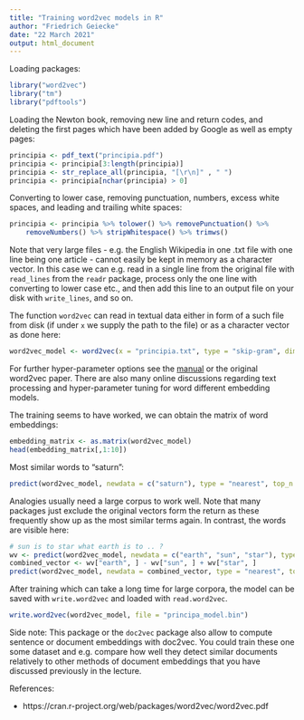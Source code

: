 ```yaml
---
title: "Training word2vec models in R"
author: "Friedrich Geiecke"
date: "22 March 2021"
output: html_document
---
```


Loading packages:

```r
library("word2vec")
library("tm")
library("pdftools")
```

Loading the Newton book, removing new line and return codes, and deleting the first pages which have been added by Google as well as empty pages:

```r
principia <- pdf_text("principia.pdf")
principia <- principia[3:length(principia)]
principia <- str_replace_all(principia, "[\r\n]" , " ")
principia <- principia[nchar(principia) > 0]
```

Converting to lower case, removing punctuation, numbers, excess white spaces, and leading and trailing white spaces:

```r
principia <- principia %>% tolower() %>% removePunctuation() %>%
    removeNumbers() %>% stripWhitespace() %>% trimws()
```

Note that very large files - e.g. the English Wikipedia in one .txt file with one line being one article - cannot easily be kept in memory as a character vector. In this case we can e.g. read in a single line from the original file with `read_lines` from the `readr` package, process only the one line with converting to lower case etc., and then add this line to an output file on your disk with `write_lines`, and so on.

The function `word2vec` can read in textual data either in form of a such file from disk (if under `x` we supply the path to the file) or as a character vector as done here:

```r
word2vec_model <- word2vec(x = "principia.txt", type = "skip-gram", dim = 300, window = 10)
```

For further hyper-parameter options see the [manual](https://cran.r-project.org/web/packages/word2vec/word2vec.pdf) or the original word2vec paper. There are also many online discussions regarding text processing and hyper-parameter tuning for word different embedding models.

The training seems to have worked, we can obtain the matrix of word embeddings:

```r
embedding_matrix <- as.matrix(word2vec_model)
head(embedding_matrix[,1:10])
```

Most similar words to "saturn":

```r
predict(word2vec_model, newdata = c("saturn"), type = "nearest", top_n = 5)
```

Analogies usually need a large corpus to work well. Note that many packages just exclude the original vectors form the return as these frequently show up as the most similar terms again. In contrast, the words are visible here:

```r
# sun is to star what earth is to .. ?
wv <- predict(word2vec_model, newdata = c("earth", "sun", "star"), type = "embedding")
combined_vector <- wv["earth", ] - wv["sun", ] + wv["star", ]
predict(word2vec_model, newdata = combined_vector, type = "nearest", top_n = 5)
```


After training which can take a long time for large corpora, the model can be saved with `write.word2vec` and loaded with `read.word2vec`.

```r
write.word2vec(word2vec_model, file = "principa_model.bin")
```

Side note: This package or the `doc2vec` package also allow to compute sentence or document embeddings with doc2vec. You could train these one some dataset and e.g. compare how well they detect similar documents relatively to other methods of document embeddings that you have discussed previously in the lecture.


References:

- https://cran.r-project.org/web/packages/word2vec/word2vec.pdf